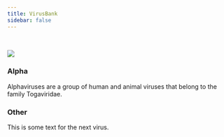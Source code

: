 ```yaml
---
title: VirusBank
sidebar: false
---
```


&nbsp;

::: {.grid}

::: {.card .g-col-4 .p-2}
::: {.card-img-top}
[![](alpha/virus.png)](alpha/index.qmd)
:::
::: {.card-body}
::: {.card-title }
### Alpha
:::
::: {.card-text}
Alphaviruses are a group of human and animal viruses that belong to the family Togaviridae.
:::
:::
:::

::: {.card .g-col-4 .g-col-4 .p-2}
::: {.card-img-top}
:::
::: {.card-body}
::: {.card-title }
### Other
:::
::: {.card-text}
This is some text for the next virus.
:::
:::
:::

:::
